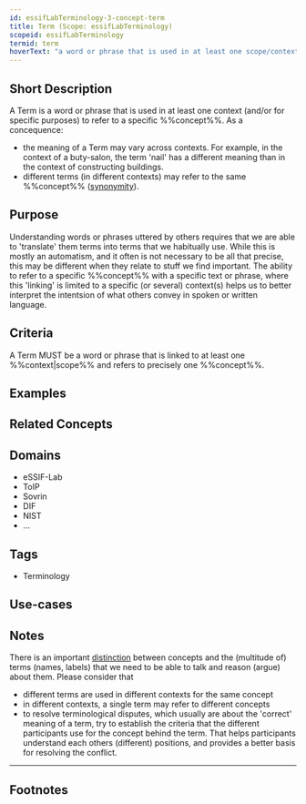 ```yaml
---
id: essifLabTerminology-3-concept-term
title: Term (Scope: essifLabTerminology)
scopeid: essifLabTerminology
termid: term
hoverText: "a word or phrase that is used in at least one scope/context to refer to a specific concept."
---
```


## Short Description
<!--REQUIRED--in 1-3 sentences that describe the concept to a layperson with reasonable accuracy.-->
A Term is a word or phrase that is used in at least one context (and/or for specific purposes) to refer to a specific %%concept%%. As a concequence:

- the meaning of a Term may vary across contexts. For example, in the context of a buty-salon, the term 'nail' has a different meaning than in the context of constructing buildings.
- different terms (in different contexts) may refer to the same %%concept%% ([synonymity](https://en.wikipedia.org/wiki/Synonym)).

## Purpose
<!--Describe why the concept is needed. What purposes does it serve? What can you do with it that you cannot do (as well) without it? What objectives does it help realize? Why is this conceptevant within its scope of definition?-->
Understanding words or phrases uttered by others requires that we are able to 'translate' them terms into terms that we habitually use. While this is mostly an automatism, and it often is not necessary to be all that precise, this may be different when they relate to stuff we find important. The ability to refer to a specific %%concept%% with a specific text or phrase, where this 'linking' is limited to a specific (or several) context(s) helps us to better interpret the intentsion of what others convey in spoken or written language.

## Criteria
<!--How is this concept different from related ideas? What are essential characteristics that must be true? This is where you specify the [intensional definition](https://en.wikipedia.org/wiki/Extensional_and_intensional_definitions) of the concept, i.e. the necessary and sufficient conditions for when the term should be used. This makes that the conceptomes crystal clear. In the case of nouns, this is equivalent to specifying the properties that an object needs to have in order to be counted as a referent of the term.-->
A Term MUST be a word or phrase that is linked to at least one %%context|scope%% and refers to precisely one %%concept%%. 

## Examples
<!--Provide a few sentences in which you give examples that obviously qualify as instances of `Term`, and that do NOT obviously qualify. Also, provide examples that are not (so) obvious, but help users to better understand its intension.-->

## Related Concepts
<!--Link to any %%concepts|concept%% that are similar but distinct, with a note about the relationship.-->


## Domains
<!--In which general knowledge ecosystems or mental model families does this concepty a role?-->
* eSSIF-Lab
* ToIP
* Sovrin
* DIF
* NIST
* ...

## Tags
<!--Add hash tags here that allow us to group concepts in useful ways.-->
* Terminology

## Use-cases
<!--This (optional) section specifies an (optional) introductory paragraph, and a level-3 (i.e. `###`) subsection for every use case it describes. Every such use-case SHOULD
- describe the situation/context of the use-case;
- show how to apply ``Term`` to/in that situation;
- shows the relevance of having ``Term`` for the use-case as opposed to not having it.-->

## Notes
<!--This (optional) section is the place to put anything for which there is no other good place to put it.-->
There is an important [distinction](https://simple.wikipedia.org/wiki/Concept) between concepts and the (multitude of) terms (names, labels) that we need to be able to talk and reason (argue) about them. Please consider that

* different terms are used in different contexts for the same concept
* in different contexts, a single term may refer to different concepts 
* to resolve terminological disputes, which usually are about the 'correct' meaning of a term, try to establish the criteria that the different participants use for the concept behind the term. That helps participants understand each others (different) positions, and provides a better basis for resolving the conflict.

---
## Footnotes
<!--This (optional) section contains any footnotes that may have been specified in the text above.-->

[^1]: WikiPedia has a concise [explanation of concepts](https://en.wikipedia.org/wiki/Concept). We use the term 'concept' as a [mental representation](https://en.wikipedia.org/wiki/Mental_representation).

[^2]: For the difference between 'Concept' and 'Term', see https://simple.wikipedia.org/wiki/Concept.